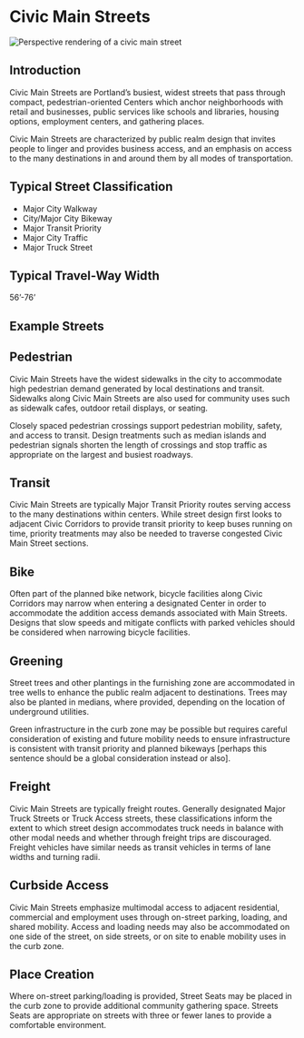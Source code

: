
# Civic Main Streets

<img
  src={image}
  class="flex items-center justify-center border border-current rounded"
  alt="Perspective rendering of a civic main street"
  title="Perspective rendering of a civic main street"
/>

## Introduction

Civic Main Streets are Portland’s busiest, widest streets that pass through compact, pedestrian-oriented Centers which anchor neighborhoods with retail and businesses, public services like schools and libraries, housing options, employment centers, and gathering places.

Civic Main Streets are characterized by public realm design that invites people to linger and provides business access, and an emphasis on access to the many destinations in and around them by all modes of transportation.

## Typical Street Classification

- Major City Walkway
- City/Major City Bikeway
- Major Transit Priority
- Major City Traffic
- Major Truck Street

## Typical Travel-Way Width

56’-76’

## Example Streets

## Pedestrian

Civic Main Streets have the widest sidewalks in the city to accommodate high pedestrian demand generated by local destinations and transit. Sidewalks along Civic Main Streets are also used for community uses such as sidewalk cafes, outdoor retail displays, or seating.

Closely spaced pedestrian crossings support pedestrian mobility, safety, and access to transit. Design treatments such as median islands and pedestrian signals shorten the length of crossings and stop traffic as appropriate on the largest and busiest roadways.

## Transit

Civic Main Streets are typically Major Transit Priority routes serving access to the many destinations within centers. While street design first looks to adjacent Civic Corridors to provide transit priority to keep buses running on time, priority treatments may also be needed to traverse congested Civic Main Street sections.

## Bike

Often part of the planned bike network, bicycle facilities along Civic Corridors may narrow when entering a designated Center in order to accommodate the addition access demands associated with Main Streets. Designs that slow speeds and mitigate conflicts with parked vehicles should be considered when narrowing bicycle facilities.

## Greening

Street trees and other plantings in the furnishing zone are accommodated in tree wells to enhance the public realm adjacent to destinations. Trees may also be planted in medians, where provided, depending on the location of underground utilities.

Green infrastructure in the curb zone may be possible but requires careful consideration of existing and future mobility needs to ensure infrastructure is consistent with transit priority and planned bikeways [perhaps this sentence should be a global consideration instead or also].

## Freight

Civic Main Streets are typically freight routes. Generally designated Major Truck Streets or Truck Access streets, these classifications inform the extent to which street design accommodates truck needs in balance with other modal needs and whether through freight trips are discouraged. Freight vehicles have similar needs as transit vehicles in terms of lane widths and turning radii.

## Curbside Access

Civic Main Streets emphasize multimodal access to adjacent residential, commercial and employment uses through on-street parking, loading, and shared mobility. Access and loading needs may also be accommodated on one side of the street, on side streets, or on site to enable mobility uses in the curb zone.

## Place Creation

Where on-street parking/loading is provided, Street Seats may be placed in the curb zone to provide additional community gathering space. Streets Seats are appropriate on streets with three or fewer lanes to provide a comfortable environment.
